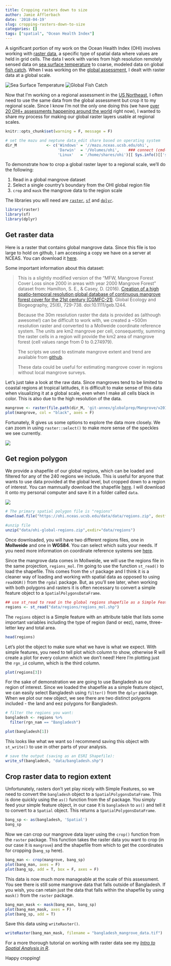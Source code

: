 ```yaml
---
title: Cropping rasters down to size
author: Jamie Afflerbach
date: '2018-04-19'
slug: cropping-rasters-down-to-size
categories: []
tags: ["spatial", "Ocean Health Index"]
---
```


A significant portion of my work on the Ocean Health Index (OHI) involves working with [raster data](http://desktop.arcgis.com/en/arcmap/10.3/manage-data/raster-and-images/what-is-raster-data.htm), a specific type of spatial data where values are held in grid cells. The data I work with varies from high resolution remotely sensed data on [sea surface temperature](https://www.nodc.noaa.gov/sog/cortad/) to coarse, modeled data on global [fish catch](http://www.seaaroundus.org/data/#/spatial-catch). When I was working on the [global assessment](http://ohi-science.org/ohi-global/), I dealt with raster data at a global scale. 

![Sea Surface Temperature](/img/sst.png)
![Global Fish Catch](/img/saup_map.png)

Now that I'm working on a regional assessment in the [US Northeast](http://www.ohi-northeast.org/), I often need to use the same data from the global assessment but crop it to my regional scale. Since I know I'm not the only one doing this (we have [over 20 OHI+ assessments happening around the world](http://ohi-science.org/projects/ohi-assessments/) right now), I wanted to share my process for making our global raster layers usable at regional scales.

```r
knitr::opts_chunk$set(warning = F, message = F)

# set the mazu and neptune data_edit share based on operating system
dir_M             <- c('Windows' = '//mazu.nceas.ucsb.edu/ohi',
                       'Darwin'  = '/Volumes/ohi',    ### connect (cmd-K) to smb://mazu/ohi
                       'Linux'   = '/home/shares/ohi')[[ Sys.info()[['sysname']] ]]
```

To demonstrate how to crop a global raster layer to a regional scale, we'll do the following:

1. Read in a global mangrove dataset
2. Select a single country's boundary from the OHI global region file
3. `crop` and `mask` the mangrove data to the region scale

The libraries you will need are [`raster`](https://cran.r-project.org/web/packages/raster/vignettes/Raster.pdf),  [`sf`](https://r-spatial.github.io/sf/) and [`dplyr`](https://dplyr.tidyverse.org/).

```r
library(raster)
library(sf)
library(dplyr)
```

## Get raster data

Here is a raster that contains global mangrove data. Since this file is too large to hold on github, I am accessing a copy we have on a server at NCEAS. You can download it [here](https://ohi.nceas.ucsb.edu/data/data/mangrove_2012_mw_km2.tif).

Some important information about this dataset:

>This is a slightly modified version of the “MFW, Mangrove Forest Cover Loss since 2000 in areas with year 2000 Mangrove Forest” dataset from:
>Hamilton, S. E., & Casey, D. (2016). [Creation of a high spatio-temporal resolution global database of continuous mangrove forest cover for the 21st century (CGMFC-21)](http://faculty.salisbury.edu/~sehamilton/mangroves/index.html). Global Ecology and Biogeography, 25(6), 729-738. doi:10.1111/geb.1244.
>
>Because the 30m resolution raster the data is provided as (although awesome!) can be difficult to work with, we created a ~500m resolution raster and converted to a Mollweide coordinate reference system. The units are km2 mangrove per cell, consequently, summing the raster cells in a region will provide the km2 area of mangrove forest (cell values range from 0 to 0.274979).
>
>The scripts we used to estimate mangrove extent and trend are available from [github](https://github.com/OHI-Science/ohiprep/tree/master/globalprep/hab_mangrove/v2015).
>
>These data could be useful for estimating mangrove cover in regions without local mangrove surveys.
>

Let's just take a look at the raw data. Since mangroves tend to be limited to coastal regions at tropical latitudes, it is difficult to make sense of this data when visualizing it at a global scale, even when I make all cells black in color. This is also due to the high resolution of the data.

```r
mangrove <- raster(file.path(dir_M, 'git-annex/globalprep/Mangrove/v2015/tmp/mangrove_2012_mw/mangrove_2012_mw_km2.tif'))
plot(mangrove, col = "black", axes = F)
```

Fortunately, R gives us some options to explore the data more closely. We can zoom in using `raster::select()` to make more sense of the speckles we see currently.

![](/img/select_mangrove.gif)

## Get region polygon

We provide a shapefile of our global regions, which can be loaded and filtered for any of the 240 regions we include. This is useful for anyone that wants to use data provided at the global level, but cropped down to a region of interest. You can mamnually download the shapefile [here](https://mazu.nceas.ucsb.edu/data/#ohi_regions). I will download it onto my personal computer and save it in a folder called `data`.

![](/img/eezs.png)

```r
# The primary spatial polygon file is "regions"
download.file("https://ohi.nceas.ucsb.edu/data/data/regions.zip", destfile = "data/ohi-global-regions.zip", quiet = TRUE)

#unzip file
unzip("data/ohi-global-regions.zip",exdir="data/regions")
```

Once downloaded, you will have two different regions files, one in **Mollweide** and one in **WGS84**. You can select which suits your needs. If you need more information on coordinate reference systems see [here](https://www.nceas.ucsb.edu/~frazier/RSpatialGuides/OverviewCoordinateReferenceSystems.pdf). 

Since the mangrove data comes in Mollweide, we will use the regions file in the same projection, `regions_mol`. I'm going to use the function `st_read()` to load the shapefile. This comes from the `sf` package and I think it is a cleaner way of loading and working with spatial data as opposed to using `readOGR()` from the `rgdal` package. But, as you'll see later, when working with both polygons and rasters it is often necessary to convert a simple feature object to a `SpatialPolygonsDataFrame`.

```r
## use st_read to read in the global regions shapefile as a Simple Feature object
regions <- st_read("data/regions/regions_mol.shp")
```

The `regions` object is a Simple feature with an attribute table that lists some important variables including the type of region (land or eez), name, three-letter key and total area.

```r
head(regions)
```

Let's plot the object to make sure what we have is what we expect. With simple features, you need to tell plot which column to show, otherwise R will create a plot for every column which we don't need! Here I'm plotting just the `rgn_id` column, which is the third column.

```r
plot(regions[3])
```

For the sake of demonstration we are going to use Bangladesh as our region of interest. Since we loaded the shapefile as a simple feature object, we can easily select Bangladesh using `filter()` from the `dplyr` package. When we plot our new object, we see there are two distinct polygons included - the land and eez polygons for Bangladesh.

```r
# filter the regions you want:
bangladesh <- regions %>% 
  filter(rgn_nam == "Bangladesh")

plot(bangladesh[1])
```

This looks like what we want so I recommend saving this object with `st_write()` to use in other parts of your analysis.

```r
# save the output (saving as an ESRI Shapefile):
write_sf(bangladesh, "data/bangladesh.shp")
```

## Crop raster data to region extent

Unfortunately, rasters don't yet play nicely with Simple Features, so we need to convert the `bangladesh` object to a `SpatialPolygonsDataFrame`. This is done quickly using the `as()` function from the sf package. You simply feed your simple feature object, in our case it is `bangladesh` to `as()` and tell it to convert to a `Spatial` object. This returns a `SpatialPolygonsDataFrame`.

```r
bang_sp <- as(bangladesh, 'Spatial')
bang_sp
```

Now we can crop our mangrove data layer using the `crop()` function from the `raster` package. This function takes the raster data you want to crop (in our case it is `mangrove`) and the shapefile from which to get the coordinates for cropping (`bang_sp` here).

```r
bang_man <- crop(mangrove, bang_sp)
plot(bang_man, axes = F)
plot(bang_sp, add = T, box = F, axes = F)
```

This data is now much more manageable at the scale of this assessment. You see there is still some mangrove data that falls outside of Bangladesh. If you wish, you can retain just the data that falls within the shapefile by using `mask()` from the `raster` package.

```r
bang_man_mask <- mask(bang_man, bang_sp)
plot(bang_man_mask, axes = F)
plot(bang_sp, add = T)
```

Save this data using `writeRaster()`.

```r
writeRaster(bang_man_mask, filename = "bangladesh_mangrove_data.tif")
```

For a more thorough tutorial on working with raster data see my [*Intro to Spatial Analysis in R*](http://jafflerbach.github.io/spatial-analysis-R/). 

Happy cropping!